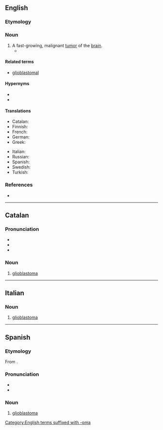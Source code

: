 ==English==

===Etymology===
{{prefix|en|glio|blastoma}}

===Noun===
{{en-noun|s|glioblastomata}}

# A fast-growing, malignant [[tumor]] of the [[brain]].
#* {{quote-book|en|year=2010|author=[[w:Siddhartha Mukherjee|Siddhartha Mukherjee]]|title=[[w:The Emperor of All Maladies|The Emperor of All Maladies]] |publisher=Fourth Estate (2011)|page=71|passage=[[w:Harvey Cushing|Cushing]] had found ingenious ways to surgically extract brain tumors, including the notorious '''glioblastomas'''—tumors so heavily crisscrossed with blood vessels that they could hemorrhage any minute.}}

====Related terms====
* [[glioblastomal]]

====Hypernyms====
* {{l|en|blastoma}}
* {{l|en|tumor}}

====Translations====
{{trans-top|fast-growing tumor of the brain}}
* Catalan: {{t|ca|glioblastoma|m}}
* Finnish: {{t-needed|fi}}
* French: {{t+|fr|glioblastome|f}}
* German: {{t+|de|Glioblastom|n}}
* Greek: {{t+|el|γλοιοβλάστωμα|n|sc=Grek}}
{{trans-mid}}
* Italian: {{t+|it|glioblastoma|m}}
* Russian: {{t-needed|ru}}
* Spanish: {{t|es|glioblastoma|m}}
* Swedish: {{t|sv|glioblastom|c}}
* Turkish: {{t|tr|glioblastom}}
{{trans-bottom}}

===References===
* {{pedia}}

[[Category:English terms suffixed with -oma]]

----

==Catalan==

===Pronunciation===
* {{ca-IPA}}
* {{rhymes|ca|oma|s=5}}
* {{hyph|ca|gli|o|blas|to|ma}}

===Noun===
{{ca-noun|m}}

# {{lb|ca|oncology}} [[#English|glioblastoma]]

----

==Italian==
{{wikipedia|lang=it}}

===Noun===
{{it-noun|m}}

# {{lb|it|oncology}} [[#English|glioblastoma]]

----

==Spanish==

===Etymology===
From {{af|es|glioblasto|-oma}}.

===Pronunciation===
{{es-IPA}}
* {{rhymes|es|oma|s=4}}
* {{hyph|es|glio|blas|to|ma}}

===Noun===
{{es-noun|m}}

# [[#English|glioblastoma]]